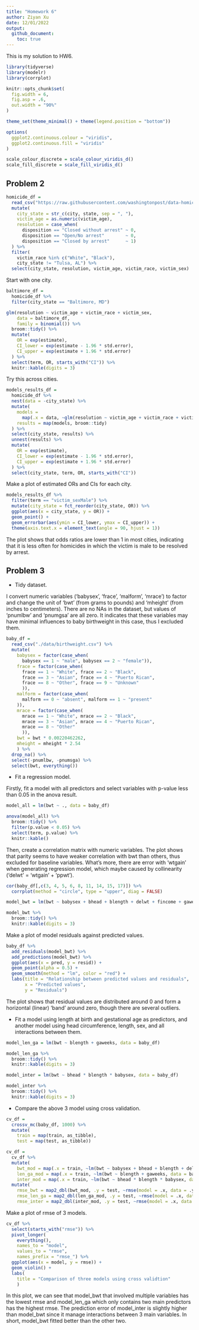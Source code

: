 ```yaml
---
title: "Homework 6"
author: Ziyan Xu
date: 12/01/2022
output: 
  github_document:
    toc: true
---
```


This is my solution to HW6. 

```r
library(tidyverse)
library(modelr)
library(corrplot) 

knitr::opts_chunk$set(
  fig.width = 6,
  fig.asp = .6,
  out.width = "90%"
)

theme_set(theme_minimal() + theme(legend.position = "bottom"))

options(
  ggplot2.continuous.colour = "viridis",
  ggplot2.continuous.fill = "viridis"
)

scale_colour_discrete = scale_colour_viridis_d()
scale_fill_discrete = scale_fill_viridis_d()
```


## Problem 2

```r
homicide_df = 
  read_csv("https://raw.githubusercontent.com/washingtonpost/data-homicides/master/homicide-data.csv", na = c("", "NA", "Unknown")) %>% 
  mutate(
    city_state = str_c(city, state, sep = ", "),
    victim_age = as.numeric(victim_age),
    resolution = case_when(
      disposition == "Closed without arrest" ~ 0,
      disposition == "Open/No arrest"        ~ 0,
      disposition == "Closed by arrest"      ~ 1)
  ) %>% 
  filter(
    victim_race %in% c("White", "Black"),
    city_state != "Tulsa, AL") %>% 
  select(city_state, resolution, victim_age, victim_race, victim_sex)
```

Start with one city.

```r
baltimore_df =
  homicide_df %>% 
  filter(city_state == "Baltimore, MD")

glm(resolution ~ victim_age + victim_race + victim_sex, 
    data = baltimore_df,
    family = binomial()) %>% 
  broom::tidy() %>% 
  mutate(
    OR = exp(estimate), 
    CI_lower = exp(estimate - 1.96 * std.error),
    CI_upper = exp(estimate + 1.96 * std.error)
  ) %>% 
  select(term, OR, starts_with("CI")) %>% 
  knitr::kable(digits = 3)
```

Try this across cities.

```r
models_results_df = 
  homicide_df %>% 
  nest(data = -city_state) %>% 
  mutate(
    models = 
      map(.x = data, ~glm(resolution ~ victim_age + victim_race + victim_sex, data = .x, family = binomial())),
    results = map(models, broom::tidy)
  ) %>% 
  select(city_state, results) %>% 
  unnest(results) %>% 
  mutate(
    OR = exp(estimate),
    CI_lower = exp(estimate - 1.96 * std.error),
    CI_upper = exp(estimate + 1.96 * std.error)
  ) %>% 
  select(city_state, term, OR, starts_with("CI")) 
```

Make a plot of estimated ORs and CIs for each city. 

```r
models_results_df %>% 
  filter(term == "victim_sexMale") %>% 
  mutate(city_state = fct_reorder(city_state, OR)) %>% 
  ggplot(aes(x = city_state, y = OR)) + 
  geom_point() + 
  geom_errorbar(aes(ymin = CI_lower, ymax = CI_upper)) + 
  theme(axis.text.x = element_text(angle = 90, hjust = 1))
```

The plot shows that odds ratios are lower than 1 in most cities, indicating that it is less often for homicides in which the victim is male to be resolved by arrest.


## Problem 3

 - Tidy dataset.

I convert numeric variables ('babysex', 'frace', 'malform', 'mrace') to factor and change the unit of 'bwt' (from grams to pounds) and 'mheight' (from inches to centimeters). There are no NAs in the dataset, but values of 'pnumlbw' and 'pnumgsa' are all zero. It indicates that these variables may have minimal influences to baby birthweight in this case, thus I excluded them. 

```r
baby_df = 
  read_csv("./data/birthweight.csv") %>% 
  mutate(
    babysex = factor(case_when(
      babysex == 1 ~ "male", babysex == 2 ~ "female")),
    frace = factor(case_when(
      frace == 1 ~ "White", frace == 2 ~ "Black", 
      frace == 3 ~ "Asian", frace == 4 ~ "Puerto Rican",
      frace == 8 ~ "Other", frace == 9 ~ "Unknown"
      )),
    malform = factor(case_when(
      malform == 0 ~ "absent", malform == 1 ~ "present"
    )),
    mrace = factor(case_when(
      mrace == 1 ~ "White", mrace == 2 ~ "Black",
      mrace == 3 ~ "Asian", mrace == 4 ~ "Puerto Rican",
      mrace == 8 ~ "Other"
      )),
    bwt = bwt * 0.00220462262,
    mheight = mheight * 2.54
    ) %>% 
  drop_na() %>% 
  select(-pnumlbw, -pnumsga) %>% 
  select(bwt, everything())
```

 - Fit a regression model. 

Firstly, fit a model with all predictors and select variables with p-value less than 0.05 in the anova result. 

```r
model_all = lm(bwt ~ ., data = baby_df)

anova(model_all) %>% 
  broom::tidy() %>% 
  filter(p.value < 0.05) %>% 
  select(term, p.value) %>% 
  knitr::kable()
```

Then, create a correlation matrix with numeric variables. The plot shows that parity seems to have weaker correlation with bwt than others, thus excluded for baseline variables. What's more, there are error with 'wtgain' when generating regression model, which maybe caused by collinearity ('delwt' = 'wtgain' + 'ppwt').

```r
cor(baby_df[,c(3, 4, 5, 6, 8, 11, 14, 15, 17)]) %>% 
  corrplot(method = "circle", type = "upper", diag = FALSE)

model_bwt = lm(bwt ~ babysex + bhead + blength + delwt + fincome + gaweeks + mheight + mrace + ppbmi + smoken, data = baby_df)

model_bwt %>% 
  broom::tidy() %>% 
  knitr::kable(digits = 3)
```

Make a plot of model residuals against predicted values.

```r
baby_df %>% 
  add_residuals(model_bwt) %>% 
  add_predictions(model_bwt) %>% 
  ggplot(aes(x = pred, y = resid)) + 
  geom_point(alpha = 0.5) +
  geom_smooth(method = "lm", color = "red") +
  labs(title = "Relationship between predicted values and residuals", 
       x = "Predicted values", 
       y = "Residuals")
```

The plot shows that residual values are distributed around 0 and form a horizontal (linear) ‘band’ around zero, though there are several outliers.

 - Fit a model using length at birth and gestational age as predictors, and another model using head circumference, length, sex, and all interactions between them.

```r
model_len_ga = lm(bwt ~ blength + gaweeks, data = baby_df)

model_len_ga %>% 
  broom::tidy() %>% 
  knitr::kable(digits = 3)

model_inter = lm(bwt ~ bhead * blength * babysex, data = baby_df)

model_inter %>% 
  broom::tidy() %>% 
  knitr::kable(digits = 3)
```

 - Compare the above 3 model using cross validation.

```r
cv_df =
  crossv_mc(baby_df, 1000) %>% 
  mutate(
    train = map(train, as_tibble),
    test = map(test, as_tibble))

cv_df = 
  cv_df %>% 
  mutate(
    bwt_mod = map(.x = train, ~lm(bwt ~ babysex + bhead + blength + delwt + fincome + gaweeks + mheight + mrace + ppbmi + smoken, data = baby_df)),
    len_ga_mod = map(.x = train, ~lm(bwt ~ blength + gaweeks, data = baby_df)),
    inter_mod = map(.x = train, ~lm(bwt ~ bhead * blength * babysex, data = baby_df))) %>% 
  mutate(
    rmse_bwt = map2_dbl(bwt_mod, .y = test, ~rmse(model = .x, data = .y)),
    rmse_len_ga = map2_dbl(len_ga_mod, .y = test, ~rmse(model = .x, data = .y)),
    rmse_inter = map2_dbl(inter_mod, .y = test, ~rmse(model = .x, data = .y)))
```

Make a plot of rmse of 3 models.

```r
cv_df %>% 
  select(starts_with("rmse")) %>% 
  pivot_longer(
    everything(),
    names_to = "model", 
    values_to = "rmse",
    names_prefix = "rmse_") %>% 
  ggplot(aes(x = model, y = rmse)) + 
  geom_violin() +
  labs(
    title = "Comparison of three models using cross validtion"
    )
```

In this plot, we can see that model_bwt that involved multiple variables has the lowest rmse and model_len_ga which only contains two main predictors has the highest rmse. The prediction error of model_inter is slightly higher than model_bwt since it manage interactions between 3 main variables. In short, model_bwt fitted better than the other two.
